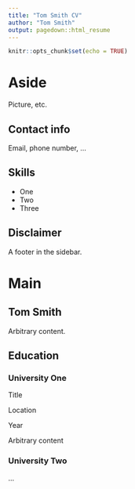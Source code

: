 ```yaml
---
title: "Tom Smith CV"
author: "Tom Smith"
output: pagedown::html_resume
---
```


```r
knitr::opts_chunk$set(echo = TRUE)
```

Aside
====================================

Picture, etc.

Contact info
------------------------------------

Email, phone number, ...

Skills
------------------------------------

- One
- Two
- Three

Disclaimer
------------------------------------

A footer in the sidebar.


Main
====================================

Tom Smith {#title}
------------------------------------

Arbitrary content.

Education {data-icon=graduation-cap}
------------------------------------

### University One

Title

Location

Year

Arbitrary content

### University Two

...
